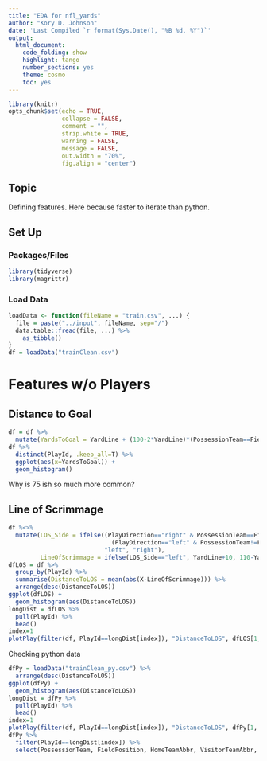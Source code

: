```yaml
---
title: "EDA for nfl_yards"
author: "Kory D. Johnson"
date: 'Last Compiled `r format(Sys.Date(), "%B %d, %Y")`'
output:
  html_document:
    code_folding: show
    highlight: tango
    number_sections: yes
    theme: cosmo
    toc: yes
---
```


```r
library(knitr)
opts_chunk$set(echo = TRUE,
               collapse = FALSE,
               comment = "",
               strip.white = TRUE,
               warning = FALSE,
               message = FALSE,
               out.width = "70%",
               fig.align = "center")
```

## Topic

Defining features. Here because faster to iterate than python.

## Set Up  {.tabset .tabset-fade}

### Packages/Files {-}

```r
library(tidyverse)
library(magrittr)
```

### Load Data {-}

```r
loadData <- function(fileName = "train.csv", ...) {
  file = paste("../input", fileName, sep="/")
  data.table::fread(file, ...) %>% 
    as_tibble()
}
df = loadData("trainClean.csv")
```

# Features w/o Players

## Distance to Goal

```r
df = df %>% 
  mutate(YardsToGoal = YardLine + (100-2*YardLine)*(PossessionTeam==FieldPosition))
df %>% 
  distinct(PlayId, .keep_all=T) %>% 
  ggplot(aes(x=YardsToGoal)) +
  geom_histogram()
```

Why is 75 ish so much more common?

## Line of Scrimmage
```r
df %<>% 
  mutate(LOS_Side = ifelse((PlayDirection=="right" & PossessionTeam==FieldPosition) |
                             (PlayDirection=="left" & PossessionTeam!=FieldPosition),
                           "left", "right"),
         LineOfScrimmage = ifelse(LOS_Side=="left", YardLine+10, 110-YardLine))
dfLOS = df %>% 
  group_by(PlayId) %>% 
  summarise(DistanceToLOS = mean(abs(X-LineOfScrimmage))) %>% 
  arrange(desc(DistanceToLOS))
ggplot(dfLOS) +
  geom_histogram(aes(DistanceToLOS))
longDist = dfLOS %>% 
  pull(PlayId) %>% 
  head()
index=1
plotPlay(filter(df, PlayId==longDist[index]), "DistanceToLOS", dfLOS[1, "DistanceToLOS"])
```

Checking python data
```r
dfPy = loadData("trainClean_py.csv") %>% 
  arrange(desc(DistanceToLOS))
ggplot(dfPy) +
  geom_histogram(aes(DistanceToLOS))
longDist = dfPy %>% 
  pull(PlayId) %>% 
  head()
index=1
plotPlay(filter(df, PlayId==longDist[index]), "DistanceToLOS", dfPy[1, "DistanceToLOS"])
dfPy %>% 
  filter(PlayId==longDist[index]) %>% 
  select(PossessionTeam, FieldPosition, HomeTeamAbbr, VisitorTeamAbbr, DistanceToGoal, DistanceToLOS)
```

